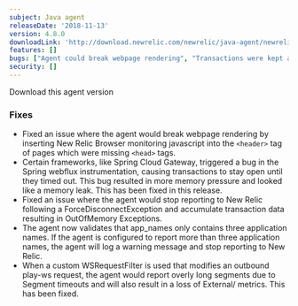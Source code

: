 ```yaml
---
subject: Java agent
releaseDate: '2018-11-13'
version: 4.8.0
downloadLink: 'http://download.newrelic.com/newrelic/java-agent/newrelic-agent/4.8.0/'
features: []
bugs: ["Agent could break webpage rendering", "Transactions were kept alive until they timed out", "Agent could stop reporting following a ForceDisconnectException resulting in OutOfMemory Exceptions", "Agent now validates that app_names only contains three application names", "Long segment times when a custom WSRequestFilter is used that modifies an outbound play-ws request"]
security: []
---
```

<ButtonGroup>
  <ButtonLink
    role="button"
    to="https://download.newrelic.com/newrelic/java-agent/newrelic-agent/4.8.0/"
    variant="primary"
  >
    Download this agent version
  </ButtonLink>
</ButtonGroup>

### Fixes

* Fixed an issue where the agent would break webpage rendering by inserting New Relic Browser monitoring javascript into the `<header>` tag of pages which were missing `<head>` tags.
* Certain frameworks, like Spring Cloud Gateway, triggered a bug in the Spring webflux instrumentation, causing transactions to stay open until they timed out. This bug resulted in more memory pressure and looked like a memory leak. This has been fixed in this release.
* Fixed an issue where the agent would stop reporting to New Relic following a ForceDisconnectException and accumulate transaction data resulting in OutOfMemory Exceptions.
* The agent now validates that app_names only contains three application names. If the agent is configured to report more than three application names, the agent will log a warning message and stop reporting to New Relic.
* When a custom WSRequestFilter is used that modifies an outbound play-ws request, the agent would report overly long segments due to Segment timeouts and will also result in a loss of External/ metrics. This has been fixed.
